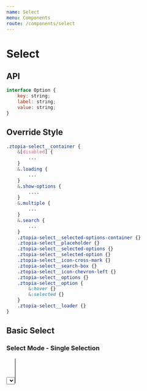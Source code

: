 ```yaml
---
name: Select
menu: Components
route: /components/select
---
```




# Select

## API
<PropsTable of={Select} />

```javascript
interface Option {
    key: string;
    label: string;
    value: string;
}
```

## Override Style
```css
.ztopia-select__container {
    &[disabled] {
        ...
    }
    &.loading {
        ...
    }
    &.show-options {
        ....
    }
    &.multiple {
        ...
    }
    &.search {
        ...
    }
    .ztopia-select__selected-options-container {}
    .ztopia-select__placeholder {}
    .ztopia-select__selected-options {}
    .ztopia-select__selected-option {}
    .ztopia-select__icon-cross-mark {}
    .ztopia-select__search-box {}
    .ztopia-select__icon-chevron-left {}
    .ztopia-select__options {}
    .ztopia-select__option {
        &:hover {}
        &:selected {}
    }
    .ztopia-select__loader {}
}
```

## Basic Select

### Select Mode - Single Selection
<Playground className={playgroundStyle}>
    <Select
        placeholder="What Is Your Favorite Fruit?"
        options={[
            {
                key: 'apple',
                label: 'Apple',
                value: 'apple'
            },
            {
                key: 'banana',
                label: 'Banana',
                value: 'banana'
            },
            {
                key: 'orange',
                label: 'Orange',
                value: 'orange'
            },
            {
                key: 'avocado',
                label: 'Avocado',
                value: 'avocado'
            },
            {
                key: 'pineapple',
                label: 'Pineapple',
                value: 'pineapple'
            },
            {
                key: 'mango',
                label: 'Mango',
                value: 'mango'
            },
                        {
                key: 'watermelon',
                label: 'Watermelon',
                value: 'watermelon'
            },
        ]}
        onSelect={(selectedOption) => console.log('SELECTED OPTION:', selectedOption)}
        onDeselect={(deselectedOption) => console.log('DESELECTED OPTION:', deselectedOption)}
        onSelectionChange={(data) => console.log('CURRENTLY SELECTED:', data)}
    />
</Playground>

### Select Mode - Multi-Selection + Search-Selection
<Playground className={playgroundStyle}>
    <Select
        multiple
        search
        placeholder="What Is Your Favorite Fruit?"
        defaultValue={['apple', 'banana']}
        options={[
            {
                key: 'apple',
                label: 'Apple',
                value: 'apple'
            },
            {
                key: 'banana',
                label: 'Banana',
                value: 'banana'
            },
            {
                key: 'orange',
                label: 'Orange',
                value: 'orange'
            },
            {
                key: 'avocado',
                label: 'Avocado',
                value: 'avocado'
            },
            {
                key: 'pineapple',
                label: 'Pineapple',
                value: 'pineapple'
            },
            {
                key: 'mango',
                label: 'Mango',
                value: 'mango'
            },
                        {
                key: 'watermelon',
                label: 'Watermelon',
                value: 'watermelon'
            },
        ]}
        onSelect={(selectedOption) => console.log('SELECTED OPTION:', selectedOption)}
        onDeselect={(deselectedOption) => console.log('DESELECTED OPTION:', deselectedOption)}
        onSelectionChange={(data) => console.log('CURRENTLY SELECTED:', data)}
    />
</Playground>